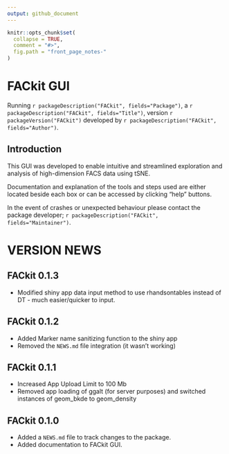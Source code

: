 ```yaml
---
output: github_document
---
```


<!-- front_page_notes.md is generated from front_page_notes.Rmd. Please edit that file -->

```r
knitr::opts_chunk$set(
  collapse = TRUE,
  comment = "#>",
  fig.path = "front_page_notes-"
)
```


# FACkit GUI

Running `r packageDescription("FACkit", fields="Package")`, a `r packageDescription("FACkit", fields="Title")`, version `r packageVersion("FACkit")` developed by `r packageDescription("FACkit", fields="Author")`. 

## Introduction

This GUI was developed to enable intuitive and streamlined exploration and analysis of high-dimension FACS data using tSNE.

Documentation and explanation of the tools and steps used are either located beside each box or can be accessed by clicking "help" buttons.

In the event of crashes or unexpected behaviour please contact the package developer; `r packageDescription("FACkit", fields="Maintainer")`.

# VERSION NEWS

## FACkit 0.1.3

* Modified shiny app data input method to use rhandsontables instead of DT - much easier/quicker to input.

## FACkit 0.1.2

* Added Marker name sanitizing function to the shiny app
* Removed the `NEWS.md` file integration (it wasn't working)

## FACkit 0.1.1

* Increased App Upload Limit to 100 Mb
* Removed app loading of ggalt (for server purposes) and switched instances of geom_bkde to geom_density 

## FACkit 0.1.0

* Added a `NEWS.md` file to track changes to the package.
* Added documentation to FACkit GUI.
